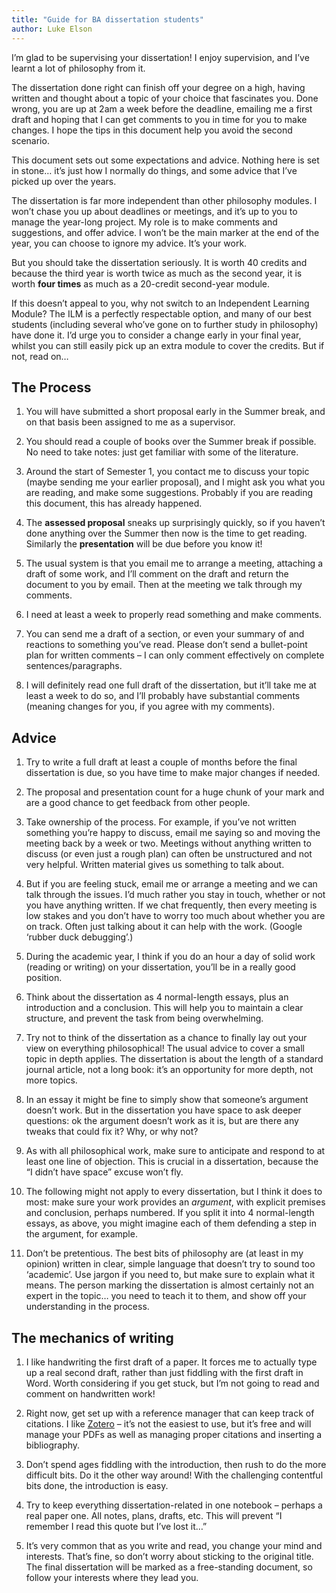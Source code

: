 ```yaml
---
title: "Guide for BA dissertation students"
author: Luke Elson
---
```


I'm glad to be supervising your dissertation! I enjoy supervision, and
I've learnt a lot of philosophy from it.

The dissertation done right can finish off your degree on a high,
having written and thought about a topic of your choice that
fascinates you. Done wrong, you are up at 2am a week before the
deadline, emailing me a first draft and hoping that I can get comments
to you in time for you to make changes. I hope the tips in this
document help you avoid the second scenario.

This document sets out some expectations and advice. Nothing here is set
in stone... it's just how I normally do things, and some advice that
I've picked up over the years.

The dissertation is far more independent than other philosophy
modules.  I won't chase you up about deadlines or meetings, and it's
up to you to manage the year-long project. My role is to make comments
and suggestions, and offer advice. I won't be the main marker at the
end of the year, you can choose to ignore my advice. It's your work.

But you should take the dissertation seriously. It is worth 40 credits
and because the third year is worth twice as much as the second year,
it is worth **four times** as much as a 20-credit second-year module.

If this doesn't appeal to you, why not switch to an Independent
Learning Module? The ILM is a perfectly respectable option, and many
of our best students (including several who've gone on to further
study in philosophy) have done it. I'd urge you to consider a change
early in your final year, whilst you can still easily pick up an extra
module to cover the credits. But if not, read on...

## The Process

1.  You will have submitted a short proposal early in the Summer break,
    and on that basis been assigned to me as a supervisor.

2.  You should read a couple of books over the Summer break if possible.
    No need to take notes: just get familiar with some of the
    literature.

3.  Around the start of Semester 1, you contact me to discuss your
    topic (maybe sending me your earlier proposal), and I might ask
    you what you are reading, and make some suggestions. Probably if
    you are reading this document, this has already happened.

4.  The **assessed proposal** sneaks up surprisingly quickly, so if
    you haven't done anything over the Summer then now is the time to
    get reading. Similarly the **presentation** will be due before you
    know it!

5.  The usual system is that you email me to arrange a meeting,
    attaching a draft of some work, and I'll comment on the draft and
    return the document to you by email. Then at the meeting we talk
    through my comments.

6.  I need at least a week to properly read something and make comments.

7.  You can send me a draft of a section, or even your summary of and
    reactions to something you've read. Please don't send a
    bullet-point plan for written comments -- I can only comment
    effectively on complete sentences/paragraphs.

8.  I will definitely read one full draft of the dissertation, but
    it'll take me at least a week to do so, and I'll probably have
    substantial comments (meaning changes for you, if you agree with
    my comments).

## Advice

1. Try to write a full draft at least a couple of months before the
final dissertation is due, so you have time to make major changes if
needed.

2.  The proposal and presentation count for a huge chunk of your mark
    and are a good chance to get feedback from other people.

3.  Take ownership of the process. For example, if you've not written
    something you're happy to discuss, email me saying so and moving
    the meeting back by a week or two. Meetings without anything
    written to discuss (or even just a rough plan) can often be
    unstructured and not very helpful. Written material gives us
    something to talk about.

4.  But if you are feeling stuck, email me or arrange a meeting and we
    can talk through the issues. I'd much rather you stay in touch,
    whether or not you have anything written. If we chat frequently,
    then every meeting is low stakes and you don't have to worry too
    much about whether you are on track. Often just talking about it can
    help with the work. (Google 'rubber duck debugging'.)

5.  During the academic year, I think if you do an hour a day of solid
    work (reading or writing) on your dissertation, you'll be in a
    really good position.

6.  Think about the dissertation as 4 normal-length essays, plus an
    introduction and a conclusion. This will help you to maintain a
    clear structure, and prevent the task from being overwhelming.

7.  Try not to think of the dissertation as a chance to finally lay
    out your view on everything philosophical! The usual advice to
    cover a small topic in depth applies. The dissertation is about
    the length of a standard journal article, not a long book: it's an
    opportunity for more depth, not more topics.

8.  In an essay it might be fine to simply show that someone's argument
    doesn't work. But in the dissertation you have space to ask deeper
    questions: ok the argument doesn't work as it is, but are there any
    tweaks that could fix it? Why, or why not?

9.  As with all philosophical work, make sure to anticipate and respond
    to at least one line of objection. This is crucial in a
    dissertation, because the "I didn't have space" excuse won't fly.

10. The following might not apply to every dissertation, but I think it
    does to most: make sure your work provides an *argument*, with
    explicit premises and conclusion, perhaps numbered. If you split it
    into 4 normal-length essays, as above, you might imagine each of
    them defending a step in the argument, for example.

11. Don't be pretentious. The best bits of philosophy are (at least in
    my opinion) written in clear, simple language that doesn't try to
    sound too 'academic'. Use jargon if you need to, but make sure to
    explain what it means. The person marking the dissertation is almost
    certainly not an expert in the topic... you need to teach it to
    them, and show off your understanding in the process.

## The mechanics of writing

1.  I like handwriting the first draft of a paper. It forces me to
    actually type up a real second draft, rather than just fiddling with
    the first draft in Word. Worth considering if you get stuck, but I'm
    not going to read and comment on handwritten work!

2.  Right now, get set up with a reference manager that can keep track
    of citations. I like [Zotero](https://www.zotero.org/) -- it's not
    the easiest to use, but it's free and will manage your PDFs as
    well as managing proper citations and inserting a bibliography.

3.  Don't spend ages fiddling with the introduction, then rush to do the
    more difficult bits. Do it the other way around! With the
    challenging contentful bits done, the introduction is easy.

4.  Try to keep everything dissertation-related in one notebook --
    perhaps a real paper one. All notes, plans, drafts, etc. This will
    prevent "I remember I read this quote but I've lost it..."

5.  It's very common that as you write and read, you change your mind
    and interests. That's fine, so don't worry about sticking to the
    original title. The final dissertation will be marked as a
    free-standing document, so follow your interests where they lead
    you.


